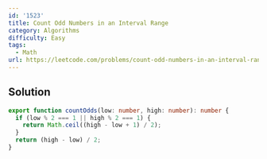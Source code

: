 ```yaml
---
id: '1523'
title: Count Odd Numbers in an Interval Range
category: Algorithms
difficulty: Easy
tags:
  - Math
url: https://leetcode.com/problems/count-odd-numbers-in-an-interval-range
---
```


## Solution

```typescript showLineNumbers
export function countOdds(low: number, high: number): number {
  if (low % 2 === 1 || high % 2 === 1) {
    return Math.ceil((high - low + 1) / 2);
  }
  return (high - low) / 2;
}
```
